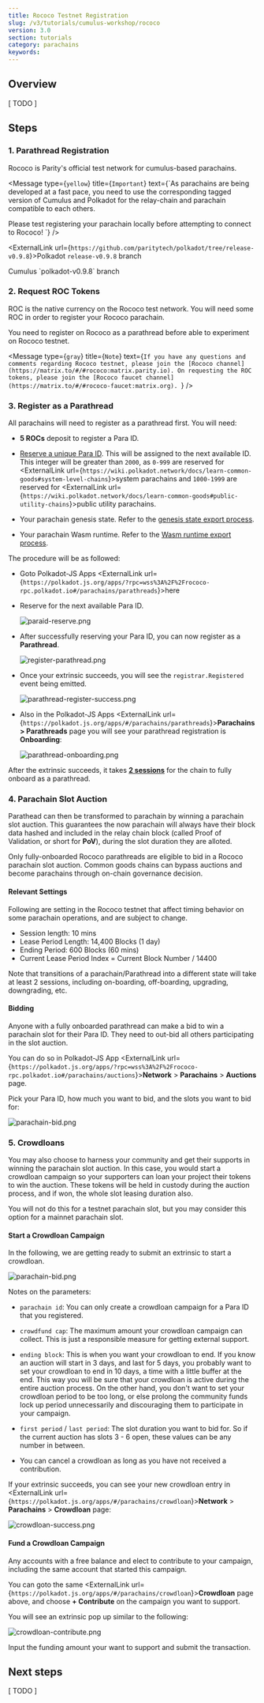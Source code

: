 ```yaml
---
title: Rococo Testnet Registration
slug: /v3/tutorials/cumulus-workshop/rococo
version: 3.0 
section: tutorials
category: parachains
keywords:
---
```


## Overview

[ TODO ]

## Steps 
### 1. Parathread Registration

Rococo is Parity's official test network for cumulus-based parachains.

<Message
  type={`yellow`}
  title={`Important`}
  text={`As parachains are being developed at a fast pace, you need to use the
  corresponding tagged version of Cumulus and Polkadot for the relay-chain and parachain
  compatible to each others.
  
  Please test registering your parachain locally before attempting to connect to Rococo!
  `}
/>

<ExternalLink url={`https://github.com/paritytech/polkadot/tree/release-v0.9.8`}>Polkadot `release-v0.9.8` branch</ExternalLink>
<p></p>
<ExternalLink url={`https://github.com/paritytech/cumulus/tree/polkadot-v0.9.8`}>Cumulus `polkadot-v0.9.8` branch</ExternalLink>

### 2. Request ROC Tokens

ROC is the native currency on the Rococo test network. You will need some ROC in order to
register your Rococo parachain.

You need to register on Rococo as a parathread before able to experiment on Rococo testnet.

<Message
  type={`gray`}
  title={`Note`}
  text={`If you have any questions and comments regarding Rococo testnet, please join the
  [Rococo channel](https://matrix.to/#/#rococo:matrix.parity.io).
  On requesting the ROC tokens, please join the [Rococo faucet channel](https://matrix.to/#/#rococo-faucet:matrix.org).
  `}
/>

### 3. Register as a Parathread

All parachains will need to register as a parathread first. You will need:

- **5 ROCs** deposit to register a Para ID.

- [Reserve a unique Para ID](en/2-relay-chain/2-reserve). This will be assigned to the next
  available ID. This integer will be greater than `2000`, as `0-999` are reserved for <ExternalLink url={`https://wiki.polkadot.network/docs/learn-common-goods#system-level-chains`}>system parachains</ExternalLink> and 
  `1000-1999` are reserved for <ExternalLink url={`https://wiki.polkadot.network/docs/learn-common-goods#public-utility-chains`}>public utility parachains</ExternalLink>.

- Your parachain genesis state. Refer to the
  [genesis state export process](en/3-parachains/1-launch.md#generate-parachain-genesis-state).

- Your parachain Wasm runtime. Refer to the
  [Wasm runtime export process](en/3-parachains/1-launch.md#obtain-wasm-runtime-validation-function).

The procedure will be as followed:

- Goto Polkadot-JS Apps <ExternalLink url={`https://polkadot.js.org/apps/?rpc=wss%3A%2F%2Frococo-rpc.polkadot.io#/parachains/parathreads`}>here</ExternalLink>

- Reserve for the next available Para ID.

  ![paraid-reserve.png](../../../../../src/images/tutorials/09-cumulus-workshop/paraid-reserve.png)

- After successfully reserving your Para ID, you can now register as a **Parathread**.

  ![register-parathread.png](../../../../../src/images/tutorials/09-cumulus-workshop/register-parathread.png)

- Once your extrinsic succeeds, you will see the `registrar.Registered` event being emitted.

  ![parathread-register-success.png](../../../../../src/images/tutorials/09-cumulus-workshop/parathread-register-success.png)

- Also in the Polkadot-JS Apps <ExternalLink url={`https://polkadot.js.org/apps/#/parachains/parathreads`}>**Parachains > Parathreads** page</ExternalLink>
  you will see your parathread registration is **Onboarding**:

  ![parathread-onboarding.png](../../../../../src/images/tutorials/09-cumulus-workshop/parathread-onboarding.png)

After the extrinsic succeeds, it takes [**2 sessions**](#relevant-settings) for the chain to
fully onboard as a parathread.

### 4. Parachain Slot Auction

Parathead can then be transformed to parachain by winning a parachain slot auction. This guarantees
the now parachain will always have their block data hashed and included in the relay chain block
(called Proof of Validation, or short for **PoV**), during the slot duration they are alloted.

Only fully-onboarded Rococo parathreads are eligible to bid in a Rococo parachain slot auction. Common
goods chains can bypass auctions and become parachains through on-chain governance decision.

#### Relevant Settings

Following are setting in the Rococo testnet that affect timing behavior on some parachain operations,
and are subject to change.

- Session length: 10 mins
- Lease Period Length: 14,400 Blocks (1 day)
- Ending Period: 600 Blocks (60 mins)
- Current Lease Period Index = Current Block Number / 14400

Note that transitions of a parachain/Parathread into a different state will take at least 2 sessions,
including on-boarding, off-boarding, upgrading, downgrading, etc.

#### Bidding

Anyone with a fully onboarded parathread can make a bid to win a parachain slot for their Para ID.
They need to out-bid all others participating in the slot auction.

You can do so in Polkadot-JS App <ExternalLink url={`https://polkadot.js.org/apps/?rpc=wss%3A%2F%2Frococo-rpc.polkadot.io#/parachains/auctions`}>**Network** > **Parachains** > **Auctions** page</ExternalLink>.

Pick your Para ID, how much you want to bid, and the slots you want to bid for:

![parachain-bid.png](../../../../../src/images/tutorials/09-cumulus-workshop/parachain-bid.png)

### 5. Crowdloans

You may also choose to harness your community and get their supports in winning the parachain
slot auction. In this case, you would start a crowdloan campaign so your supporters can
loan your project their tokens to win the auction. These tokens will be held in custody during the
auction process, and if won, the whole slot leasing duration also.

You will not do this for a testnet parachain slot, but you may consider this option for a mainnet
parachain slot.

#### Start a Crowdloan Campaign

In the following, we are getting ready to submit an extrinsic to start a crowdloan.

![parachain-bid.png](../../../../../src/images/tutorials/09-cumulus-workshop/parachain-crowdloan.png)

Notes on the parameters:

- `parachain id`: You can only create a crowdloan campaign for a Para ID that you registered.

- `crowdfund cap`: The maximum amount your crowdloan campaign can collect. This is just a responsible
  measure for getting external support.

- `ending block`: This is when you want your crowdloan to end. If you know an auction will start in
  3 days, and last for 5 days, you probably want to set your crowdloan to end in 10 days, a time with
  a little buffer at the end. This way you will be sure that your crowdloan is active during the
  entire auction process. On the other hand, you don't want to set your crowdloan period to be too
  long, or else prolong the community funds lock up period unnecessarily and discouraging them to
  participate in your campaign.

- `first period` / `last period`: The slot duration you want to bid for. So if the current auction
  has slots 3 - 6 open, these values can be any number in between.

- You can cancel a crowdloan as long as you have not received a contribution.

If your extrinsic succeeds, you can see your new crowdloan entry in
<ExternalLink url={`https://polkadot.js.org/apps/#/parachains/crowdloan`}>**Network** > **Parachains** > **Crowdloan** page</ExternalLink>:

![crowdloan-success.png](../../../../../src/images/tutorials/09-cumulus-workshop/crowdloan-success.png)

#### Fund a Crowdloan Campaign

Any accounts with a free balance and elect to contribute to your campaign, including the
same account that started this campaign.

You can goto the same <ExternalLink url={`https://polkadot.js.org/apps/#/parachains/crowdloan`}>**Crowdloan** page</ExternalLink> above, and choose **+ Contribute** on the campaign you want to support.

You will see an extrinsic pop up similar to the following:

![crowdloan-contribute.png](../../../../../src/images/tutorials/09-cumulus-workshop/crowdloan-contribute.png)

Input the funding amount your want to support and submit the transaction.

## Next steps 

[ TODO ]